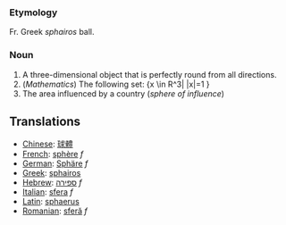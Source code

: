 ===Etymology===

Fr. Greek ''sphairos'' ball.

===Noun===

#A three-dimensional object that is perfectly round from all directions.
#(''Mathematics'') The following set: {x \in R^3| |x|=1 }
#The area influenced by a country (''sphere of influence'')

==Translations==

*[[Chinese]]: [[球體]]
*[[French]]: [[sphère]] ''f''
*[[German]]: [[Sphäre]] ''f''
*[[Greek]]: [[sphairos]]
*[[Hebrew]]: [[ספירה]] ''f''
*[[Italian]]: [[sfera]] ''f''
*[[Latin]]: [[sphaerus]]
*[[Romanian]]: [[sferă]] ''f''